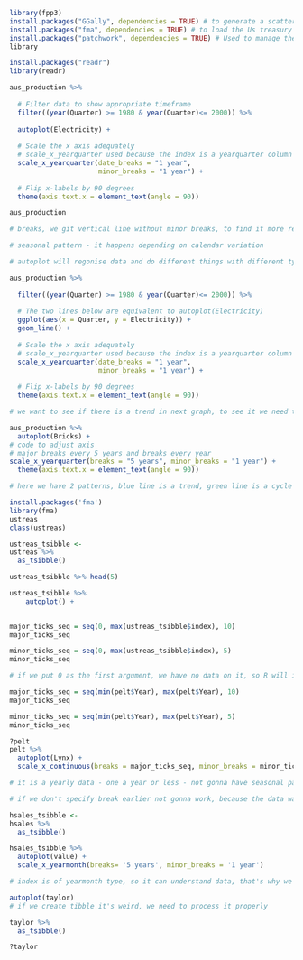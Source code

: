 
```r
library(fpp3)
install.packages("GGally", dependencies = TRUE) # to generate a scatterplot matrix
install.packages("fma", dependencies = TRUE) # to load the Us treasury bills dataset
install.packages("patchwork", dependencies = TRUE) # Used to manage the relative location of ggplots
library

```

```r
install.packages("readr")
library(readr)
```

```r
aus_production %>%
  
  # Filter data to show appropriate timeframe
  filter((year(Quarter) >= 1980 & year(Quarter)<= 2000)) %>%
  
  autoplot(Electricity) + 
  
  # Scale the x axis adequately
  # scale_x_yearquarter used because the index is a yearquarter column
  scale_x_yearquarter(date_breaks = "1 year",
                      minor_breaks = "1 year") +
  
  # Flip x-labels by 90 degrees
  theme(axis.text.x = element_text(angle = 90))
```

```r
aus_production
```

```r
# breaks, we git vertical line without minor breaks, to find it more readible
```

```r
# seasonal pattern - it happens depending on calendar variation
```

```r
# autoplot will regonise data and do different things with different types
```

```r
aus_production %>% 
  
  filter((year(Quarter) >= 1980 & year(Quarter)<= 2000)) %>%
  
  # The two lines below are equivalent to autoplot(Electricity)
  ggplot(aes(x = Quarter, y = Electricity)) + 
  geom_line() +
  
  # Scale the x axis adequately
  # scale_x_yearquarter used because the index is a yearquarter column
  scale_x_yearquarter(date_breaks = "1 year",
                      minor_breaks = "1 year") +
  
  # Flip x-labels by 90 degrees
  theme(axis.text.x = element_text(angle = 90))
```

```r
# we want to see if there is a trend in next graph, to see it we need to increase resolution of data
```

```r
aus_production %>%
  autoplot(Bricks) +
# code to adjust axis
# major breaks every 5 years and breaks every year
scale_x_yearquarter(breaks = "5 years", minor_breaks = "1 year") +
  theme(axis.text.x = element_text(angle = 90))
```

```r
# here we have 2 patterns, blue line is a trend, green line is a cycle
```

```r
install.packages('fma')
library(fma)
ustreas
class(ustreas)
```

```r
ustreas_tsibble <-
ustreas %>%
  as_tsibble()

```

```r
ustreas_tsibble %>% head(5)
```

```r
ustreas_tsibble %>%
    autoplot() +
  
```

```r
major_ticks_seq = seq(0, max(ustreas_tsibble$index), 10)
major_ticks_seq
```

```r
minor_ticks_seq = seq(0, max(ustreas_tsibble$index), 5)
minor_ticks_seq
```

```r
# if we put 0 as the first argument, we have no data on it, so R will ignore it and solution is the same as with min()
```

```r
major_ticks_seq = seq(min(pelt$Year), max(pelt$Year), 10)
major_ticks_seq
```

```r
minor_ticks_seq = seq(min(pelt$Year), max(pelt$Year), 5)
minor_ticks_seq
```

```r
?pelt
pelt %>%
  autoplot(Lynx) +
  scale_x_continuous(breaks = major_ticks_seq, minor_breaks = minor_ticks_seq)

# it is a yearly data - one a year or less - not gonna have seasonal pattern cause seasonality is caused by calendar variations
```

```r
# if we don't specify break earlier not gonna work, because the data was seen as double, so we create a sequance first
```

```r
hsales_tsibble <- 
hsales %>%
  as_tsibble()

hsales_tsibble %>%
  autoplot(value) +
  scale_x_yearmonth(breaks= '5 years', minor_breaks = '1 year')

# index is of yearmonth type, so it can understand data, that's why we don't specify seq earlier

```

```r
autoplot(taylor)
# if we create tibble it's weird, we need to process it properly
```

```r
taylor %>%
  as_tsibble()
```

```r
?taylor
```
